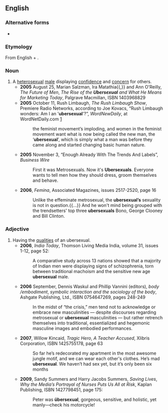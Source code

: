 {{also|übersexual}}
==English==

===Alternative forms===
* {{l|en|übersexual}}

===Etymology===
From English {{term|uber-||above|lang=en}} + {{term|sexual}}.

===Noun===
{{en-noun}}

# A [[heterosexual]] [[male]] displaying [[confidence]] and [[concern]] for others.
#*'''2005''' August 25, Marian Salzman, Ira Matathia{{,}} and Ann O'Reilly, ''The Future of Men'', ''The Rise of the '''Ubersexual''' and What He Means for Marketing Today'', Palgrave Macmillan, ISBN 1403968829
#*'''2005''' October 11, Rush Limbaugh, ''The Rush Limbaugh Show'', Premiere Radio Networks, according to Joe Kovacs, “Rush Limbaugh wonders: Am I an <nowiki>'</nowiki>'''ubersexual'''<nowiki>'</nowiki>?”, ''WordNewDaily'', at WordNetDaily.com [http://www.worldnetdaily.com/news/article.asp?ARTICLE_ID=46788]
#*: <!--...-->the feminist movement’s imploding, and women in the feminist movement want what is now being called the new man, the ‘'''ubersexual'''’, which is simply what a man was before they came along and started changing basic human nature.
#*'''2005''' November 3, “Enough Already With The Trends And Labels”, ''Business Wire''
#*: First it was Metrosexuals. Now it's '''Ubersexuals'''. Everyone wants to tell men how they should dress, groom themselves and behave.
#* '''2006''', ''Femina'', Associated Magazines, issues 2517-2520, page 16
#*: Unlike the effeminate metrosexual, the '''ubersexual’s''' sexuality is not in question.{{...}} And he won't mind being grouped with the trendsetters' top three '''ubersexuals''' Bono, George Clooney and Bill Clinton.

===Adjective===
{{en-adj}}

# Having the [[qualities]] of an ubersexual.
#* '''2006''', ''India Today'', Thomson Living Media India, volume 31, issues 1-12, page 52:
#*: A comparative study across 13 nations showed that a majority of Indian men were displaying signs of schizophrenia, torn between traditional machoism and the sensitive new age '''ubersexual''' male.
#*'''2006''' September, Dennis Waskul and Phillip Vannini (editors), ''body /embodiment'', ''symbolic interaction and the sociology of the body'', Ashgate Publishing, Ltd., ISBN 0754647269, pages 248-249
#*: In the midst of “the crisis,” men tend not to acknowledge or embrace new masculinities — despite discourses regarding metrosexual or '''ubersexual''' masculinities — but rather retrench themselves into traditional, essentialized and hegemonic masculine images and embodied performances.
#*'''2007''', Willow Kincaid, ''Tragic Hero'', ''A Teacher Accused'', Xlibris Corporation, ISBN 1425755178, page 63
#*: So far he’s redecorated my apartment in the most awesome jungle motif, and we can wear each other's clothes. He’s mad '''ubersexual'''. We haven’t had sex yet, but it’s only been six months<!--,-->
#* '''2009''', Sandy Summers and Harry Jacobs Summers, ''Saving Lives'', ''Why the Media’s Portrayal of Nurses Puts Us All at Risk'', Kaplan Publishing, ISBN 1427798451, page 175:
#*: Peter was '''übersexual''', gorgeous, sensitive, and holistic, yet manly—check his motorcycle!
